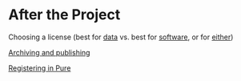 After the Project
===

Choosing a license (best for [data](https://creativecommons.org/licenses/) vs. best for [software](https://choosealicense.com/), or for [either](http://ufal.github.io/public-license-selector/))

[Archiving and publishing](https://rdm.uva.nl/en/sharing/publishing-data/publishing-data.html)

[Registering in Pure](after/registration.mdx)
